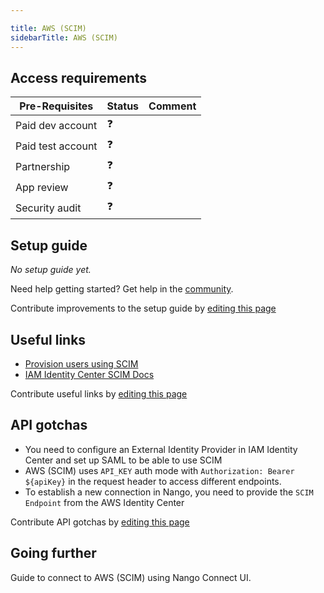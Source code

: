 ```yaml
---

title: AWS (SCIM)
sidebarTitle: AWS (SCIM)
---
```



<Overview />
<PreBuiltTooling />
<PreBuiltUseCases />

## Access requirements
| Pre-Requisites | Status | Comment|
| - | - | - |
| Paid dev account | ❓ |  |
| Paid test account | ❓ |  |
| Partnership | ❓ | |
| App review | ❓ |  |
| Security audit | ❓ | |


## Setup guide

_No setup guide yet._

<Tip>Need help getting started? Get help in the [community](https://nango.dev/slack).</Tip>

<Note>Contribute improvements to the setup guide by [editing this page](https://github.com/nangohq/nango/tree/master/docs/integrations/all/aws-scim.mdx)</Note>

## Useful links

-   [Provision users using SCIM](https://docs.aws.amazon.com/singlesignon/latest/userguide/provision-automatically.html)
-   [IAM Identity Center SCIM Docs](https://docs.aws.amazon.com/singlesignon/latest/developerguide/what-is-scim.html)

<Note>Contribute useful links by [editing this page](https://github.com/nangohq/nango/tree/master/docs/integrations/all/aws-scim.mdx)</Note>

## API gotchas

- You need to configure an External Identity Provider in IAM Identity Center and set up SAML to be able to use SCIM
- AWS (SCIM) uses `API_KEY` auth mode with `Authorization: Bearer ${apiKey}` in the request header to access different endpoints.
- To establish a new connection in Nango, you need to provide the `SCIM Endpoint` from the AWS Identity Center

<Note>Contribute API gotchas by [editing this page](https://github.com/nangohq/nango/tree/master/docs/integrations/all/aws-scim.mdx)</Note>

## Going further

<Card title="Connect to AWS (SCIM)" icon="link" href="/integrations/all/aws-scim/connect" horizontal>
  Guide to connect to AWS (SCIM) using Nango Connect UI.
</Card>